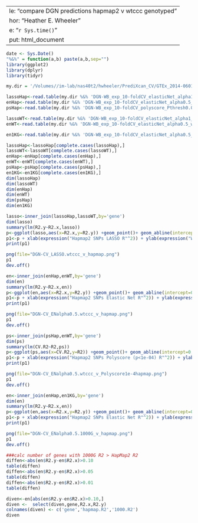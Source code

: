    ---
title: "compare DGN predictions hapmap2 v wtccc genotyped"
author: "Heather E. Wheeler"
date: "`r Sys.time()`"
output: html_document
---

```r
date <- Sys.Date()
"%&%" = function(a,b) paste(a,b,sep="")
library(ggplot2)
library(dplyr)
library(tidyr)

my.dir = '/Volumes//im-lab/nas40t2/hwheeler/PrediXcan_CV/GTEx_2014-06013_release/transfers/PrediXmod/DGN-WB/DGN-calc-weights/'

lassoHap<-read.table(my.dir %&% 'DGN-WB_exp_10-foldCV_elasticNet_alpha1_imputedSNPs_chr1-22_2015-02-02.txt',header=T)
enHap<-read.table(my.dir %&% 'DGN-WB_exp_10-foldCV_elasticNet_alpha0.5_imputedSNPs_chr1-22_2015-02-02.txt',header=T)
psHap<-read.table(my.dir %&% 'DGN-WB_exp_10-foldCV_polyscore_Pthresh0.001_imputedSNPs_chr1-22_2015-02-09.txt',header=T)

lassoWT<-read.table(my.dir %&% 'DGN-WB_exp_10-foldCV_elasticNet_alpha1_wtcccGenotypedSNPs_chr1-22_2015-03-12.txt',header=T)
enWT<-read.table(my.dir %&% 'DGN-WB_exp_10-foldCV_elasticNet_alpha0.5_wtcccGenotypedSNPs_chr1-22_2015-03-12.txt',header=T)

en1KG<-read.table(my.dir %&% 'DGN-WB_exp_10-foldCV_elasticNet_alpha0.5_1000G_chr1-22_2015-04-02.txt',header=T)

lassoHap<-lassoHap[complete.cases(lassoHap),]
lassoWT<-lassoWT[complete.cases(lassoWT),]
enHap<-enHap[complete.cases(enHap),]
enWT<-enWT[complete.cases(enWT),]
psHap<-psHap[complete.cases(psHap),]
en1KG<-en1KG[complete.cases(en1KG),]
dim(lassoHap)
dim(lassoWT)
dim(enHap)
dim(enWT)
dim(psHap)
dim(en1KG)

lasso<-inner_join(lassoHap,lassoWT,by='gene')
dim(lasso)
summary(lm(R2.y~R2.x,lasso))
p<-ggplot(lasso,aes(x=R2.x,y=R2.y)) +geom_point()+ geom_abline(intercept=0, slope=1,color='red') + ggtitle("DGN-WB Cross-Validation")
p1<-p + xlab(expression("Hapmap2 SNPs LASSO R"^2)) + ylab(expression("WTCCC genotyped SNPs LASSO R"^2)) + theme_bw(20)
print(p1)

png(file="DGN-CV_LASSO.wtccc_v_hapmap.png")
p1
dev.off()

en<-inner_join(enHap,enWT,by='gene')
dim(en)
summary(lm(R2.y~R2.x,en))
p<-ggplot(en,aes(x=R2.x,y=R2.y)) +geom_point()+ geom_abline(intercept=0, slope=1,color='red') + ggtitle("DGN-WB Cross-Validation")
p1<-p + xlab(expression("Hapmap2 SNPs Elastic Net R"^2)) + ylab(expression("WTCCC genotyped SNPs Elastic Net R"^2)) + theme_bw(20)
print(p1)

png(file="DGN-CV_ENalpha0.5.wtccc_v_hapmap.png")
p1
dev.off()

ps<-inner_join(psHap,enWT,by='gene')
dim(ps)
summary(lm(CV.R2~R2,ps))
p<-ggplot(ps,aes(x=CV.R2,y=R2)) +geom_point()+ geom_abline(intercept=0, slope=1,color='red') + ggtitle("DGN-WB Cross-Validation")
p1<-p + xlab(expression("Hapmap2 SNPs Polyscore (p<1e-04) R"^2)) + ylab(expression("WTCCC genotyped SNPs Elastic Net R"^2)) + theme_bw(20)
print(p1)

png(file="DGN-CV_ENalpha0.5.wtccc_v_Polyscore1e-4hapmap.png")
p1
dev.off()

en<-inner_join(enHap,en1KG,by='gene')
dim(en)
summary(lm(R2.y~R2.x,en))
p<-ggplot(en,aes(x=R2.x,y=R2.y)) +geom_point()+ geom_abline(intercept=0, slope=1,color='red') + ggtitle("DGN-WB Cross-Validation")
p1<-p + xlab(expression("Hapmap2 SNPs Elastic Net R"^2)) + ylab(expression("1000G SNPs Elastic Net R"^2)) + theme_bw(20)
print(p1)

png(file="DGN-CV_ENalpha0.5.1000G_v_hapmap.png")
p1
dev.off()

###calc number of genes with 1000G R2 > HapMap2 R2
diffen<-abs(en$R2.y-en$R2.x)>0.10
table(diffen)
diffen<-abs(en$R2.y-en$R2.x)>0.05
table(diffen)
diffen<-abs(en$R2.y-en$R2.x)>0.01
table(diffen)

diven<-en[abs(en$R2.y-en$R2.x)>0.10,]
diven <-  select(diven,gene,R2.x,R2.y)
colnames(diven) <- c('gene','hapmap.R2','1000.R2')
diven
```

